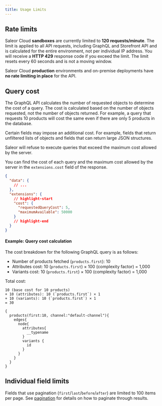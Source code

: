 ```yaml
---
title: Usage Limits
---
```


## Rate limits

Saleor Cloud **sandboxes** are currently limited to **120 requests/minute**. The limit is applied to all API requests, including GraphQL and Storefront API and is calculated for the entire environment, not per individual IP address. You will receive a **HTTP 429** response code if you exceed the limit. The limit resets every 60 seconds and is not a moving window.

Saleor Cloud **production** environments and on-premise deployments have **no rate limiting in place** for the API.

## Query cost

The GraphQL API calculates the number of requested objects to determine the cost of a query. The cost is calculated based on the number of objects requested, not the number of objects returned. For example, a query that requests 10 products will cost the same even if there are only 5 products in the database.

Certain fields may impose an additional cost. For example, fields that return unfiltered lists of objects and fields that can return large JSON structures.

Saleor will refuse to execute queries that exceed the maximum cost allowed by the server.

You can find the cost of each query and the maximum cost allowed by the server in the `extensions.cost` field of the response.

```json title="Response"
{
  "data": {
    // ...
  },
  "extensions": {
    // highlight-start
    "cost": {
      "requestedQueryCost": 5,
      "maximumAvailable": 50000
    }
    // highlight-end
  }
}
```

#### Example: Query cost calculation

The cost breakdown for the following GraphQL query is as follows:

- Number of products fetched (`products.first`): 10
- Attributes cost: 10 (`products.first`) × 100 (complexity factor) = 1,000
- Variants cost: 10 (`products.first`) × 100 (complexity factor) = 1,000

Total cost:
```
10 (base cost for 10 products)
+ 10 (attributes): 10 (`products.first`) × 1
+ 10 (variants): 10 (`products.first`) × 1
= 30
```

```grapqhl
{
  products(first:10, channel:"default-channel"){
    edges{
      node{
        attributes{
          __typename
        }
        variants {
          id
        }
      }
    }
  }
}
```

## Individual field limits

Fields that use pagination (`first`/`last`/`before`/`after`) are limited to 100 items per page. See [pagination](./pagination.mdx) for details on how to paginate through results.
